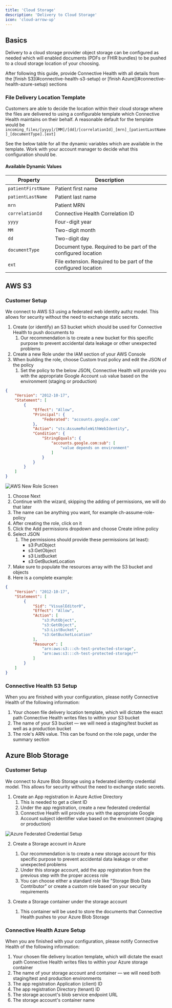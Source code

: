 ```yaml
---
title: 'Cloud Storage'
description: 'Delivery to Cloud Storage'
icon: 'cloud-arrow-up'
---
```


## Basics

Delivery to a cloud storage provider object storage can be configured as needed which will enabled documents
(PDFs or FHIR bundles) to be pushed to a cloud storage location of your choosing.

<Tip>
    After following this guide, provide Connective Health with all details from the [finish S3](#connective-health-s3-setup) or [finish Azure](#connective-health-azure-setup) sections
</Tip>

### File Delivery Location Template

Customers are able to decide the location within their cloud storage where the files are delivered to using a configurable template which
Connective Health maintains on their behalf. A reasonable default for the template would be `incoming_files/[yyyy]/[MM]/[dd]/[correlationId]_[mrn]_[patientLastName]_[documentType].[ext]`

See the below table for all the dynamic variables which are available in the template. Work with your account manager
to decide what this configuration should be.

#### Available Dynamic Values

| Property           | Description                                                    |
|--------------------|----------------------------------------------------------------|
| `patientFirstName` | Patient first name                                             |
| `patientLastName`  | Patient last name                                              |
| `mrn`              | Patient MRN                                                    |
| `correlationId`    | Connective Health Correlation ID                               |
| `yyyy`             | Four-digit year                                                |
| `MM`               | Two-digit month                                                |
| `dd`               | Two-digit day                                                  |
| `documentType`     | Document type. Required to be part of the configured location  |
| `ext`              | File extension. Required to be part of the configured location |

## AWS S3

### Customer Setup

We connect to AWS S3 using a federated web identity authz model. This allows for security without the need to exchange static secrets.

1. Create (or identify) an S3 bucket which should be used for Connective Health to push documents to
    1. Our recommendation is to create a new bucket for this specific purpose to prevent accidental data leakage or other unexpected problems
2. Create a new Role under the IAM section of your AWS Console
3. When building the role, choose Custom trust policy and edit the JSON of the policy
    1. Set the policy to the below JSON, Connective Health will provide you with the appropriate Google Account `sub` value based on the environment (staging or production)
```json
{
	"Version": "2012-10-17",
	"Statement": [
		{
			"Effect": "Allow",
			"Principal": {
				"Federated": "accounts.google.com"
			},
			"Action": "sts:AssumeRoleWithWebIdentity",
			"Condition": {
				"StringEquals": {
					"accounts.google.com:sub": [
						"value depends on environment"
					]
				}
			}
		}
	]
}
```
![AWS New Role Screen](/images/aws-new-role.png)


1. Choose Next
2. Continue with the wizard, skipping the adding of permissions, we will do that later
3. The name can be anything you want, for example ch-assume-role-policy
4. After creating the role, click on it
5. Click the Add permissions dropdown and choose Create inline policy
6. Select JSON
    1. The permissions should provide these permissions (at least):
        * s3:PutObject
        * s3:GetObject
        * s3:ListBucket
        * s3:GetBucketLocation
7. Make sure to populate the resources array with the S3 bucket and objects
8. Here is a complete example:

```json
{
    "Version": "2012-10-17",
    "Statement": [
        {
            "Sid": "VisualEditor0",
            "Effect": "Allow",
            "Action": [
                "s3:PutObject",
                "s3:GetObject",
                "s3:ListBucket",
                "s3:GetBucketLocation"
            ],
            "Resource": [
                "arn:aws:s3:::ch-test-protected-storage",
                "arn:aws:s3:::ch-test-protected-storage/*"
            ]
        }
    ]
}
```

### Connective Health S3 Setup

When you are finished with your configuration, please notify Connective Health of the following information:

1. Your chosen file delivery location template, which will dictate the exact path Connective Health writes files to within your S3 bucket
2. The name of your S3 bucket — we will need a staging/test bucket as well as a production bucket
3. The role's ARN value. This can be found on the role page, under the summary section


## Azure Blob Storage

### Customer Setup

We connect to Azure Blob Storage using a federated identity credential model. This allows for security without the need to exchange static secrets.

1. Create an App registration in Azure Active Directory
   1. This is needed to get a client ID
   2. Under the app registration, create a new federated credential
   3. Connective Health will provide you with the appropriate Google Account subject identifier value based on the environment (staging or production)

![Azure Federated Credential Setup](/images/azure-federated-credential.png)

2. Create a Storage account in Azure
   1. Our recommendation is to create a new storage account for this specific purpose to prevent accidental data leakage or other unexpected problems
   2. Under this storage account, add the app registration from the previous step with the proper access role
   3. You can choose either a standard role like "Storage Blob Data Contributor" or create a custom role based on your security requirements

3. Create a Storage container under the storage account
   1. This container will be used to store the documents that Connective Health pushes to your Azure Blob Storage

### Connective Health Azure Setup

When you are finished with your configuration, please notify Connective Health of the following information:

1. Your chosen file delivery location template, which will dictate the exact path Connective Health writes files to within your Azure storage container
2. The name of your storage account and container — we will need both staging/test and production environments
3. The app registration Application (client) ID
4. The app registration Directory (tenant) ID
5. The storage account's blob service endpoint URL
6. The storage account's container name
